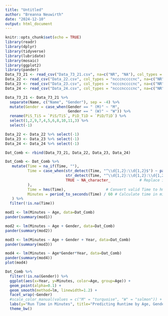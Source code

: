 ```yaml
---
title: "Untitled"
author: "Breanna Neuwirth"
date: "2024-12-10"
output: html_document
---
```


```r
knitr::opts_chunk$set(echo = TRUE)
library(readr)
library(dplyr)
library(tidyverse)
library(lubridate)
library(mosaic)
library(ggplot2)
library(pander)
Data_73_21 <- read_csv("Data_73_21.csv", na=c("NR", "NA"), col_types = "ccnccccccn")
Data_22 <- read_csv("Data_22.csv", col_types = "ncccnccccnc", na=c("NR", "NA"))
Data_23 <- read_csv("Data_23.csv", col_types = "ncccnccccnc", na=c("NR", "NA"))
Data_24 <- read_csv("Data_24.csv", col_types = "ncccnccccnc", na=c("NR", "NA"))
```



```r
Data_73_21 <- Data_73_21 %>% 
  separate(Name, c("Name", "Gender"), sep = -4) %>% 
  mutate(Gender = case_when(Gender == " (M)" ~ "M",
                            Gender == " (W)" ~ "W")) %>% 
  rename(PiS_TiS = `PiS/TiS`, PiD_TiD = `PiD/TiD`) %>% 
  select(1,2,9,7,4,5,6,8,10,11,3) %>% 
  select(-1)

Data_22 <- Data_22 %>% select(-1)
Data_23 <- Data_23 %>% select(-1)
Data_24 <- Data_24 %>% select(-1)

Dat_Comb <- rbind(Data_73_21, Data_22, Data_23, Data_24)

Dat_Comb <- Dat_Comb %>%
   mutate(Time = na_if(Time, ""),
          Time = case_when(str_detect(Time, "^\\d{1,2}:\\d{1,2}$") ~ paste0("00:", Time), # Add "00:" for missing hours
                           str_detect(Time, "^\\d{1,2}:\\d{1,2}:\\d{1,2}$") ~ Time, 
                           TRUE ~ NA_character_             # Replace invalid formats with NA
          ),
          Time = hms(Time),                  # Convert valid Time to hms format
          Minutes = period_to_seconds(Time) / 60 # Calculate time in minutes
   ) %>%
  filter(!is.na(Time))  
```



```r
mod1 <- lm(Minutes ~ Age, data=Dat_Comb)
pander(summary(mod1))

mod2 <- lm(Minutes ~ Age + Gender, data=Dat_Comb)
pander(summary(mod2))

mod3 <- lm(Minutes ~ Age + Gender + Year, data=Dat_Comb)
pander(summary(mod3))

mod4 <- lm(Minutes ~ Age*Gender*Year, data=Dat_Comb)
pander(summary(mod4))
plot(mod4)

Dat_Comb %>% 
  filter(!is.na(Gender)) %>%
  ggplot(aes(x=Year, y=Minutes, color=Age, group=Age)) +
  geom_point(alpha=0.1) +
  geom_smooth(method=lm, linewidth=1.2) +
  facet_wrap(~Gender)
  #scale_color_manual(values = c("M" = "turquoise", "W" = "salmon")) +
  labs(y="Run Time in Minutes", title="Predicting Runtime by Age, Gender, and Year") +
  theme_bw()
```


